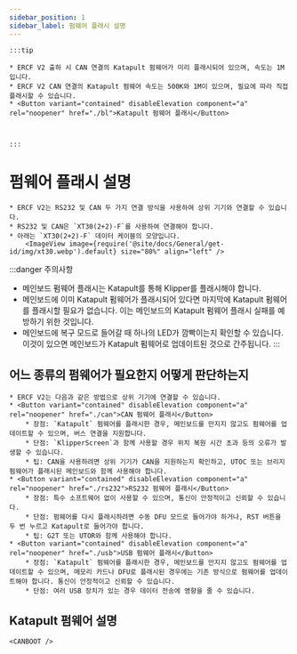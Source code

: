 ```yaml
---
sidebar_position: 1
sidebar_label: 펌웨어 플래시 설명
---
```





    :::tip

    * ERCF V2 출하 시 CAN 연결의 Katapult 펌웨어가 미리 플래시되어 있으며, 속도는 1M입니다.
    * ERCF V2 CAN 연결의 Katapult 펌웨어 속도는 500K와 1M이 있으며, 필요에 따라 직접 플래시할 수 있습니다.
    * <Button variant="contained" disableElevation component="a" rel="noopener" href="./bl">Katapult 펌웨어 플래시</Button>



    :::

# 펌웨어 플래시 설명

    * ERCF V2는 RS232 및 CAN 두 가지 연결 방식을 사용하여 상위 기기와 연결할 수 있습니다.
    * RS232 및 CAN은 `XT30(2+2)-F`를 사용하여 연결해야 합니다.
    * 아래는 `XT30(2+2)-F` 데이터 케이블의 모양입니다.
        <ImageView image={require('@site/docs/General/get-id/img/xt30.webp').default} size="80%" align="left" />

:::danger 주의사항
* 메인보드 펌웨어 플래시는 Katapult를 통해 Klipper를 플래시해야 합니다.
* 메인보드에 이미 Katapult 펌웨어가 플래시되어 있다면 마지막에 Katapult 펌웨어를 플래시할 필요가 없습니다. 이는 메인보드의 Katapult 펌웨어 플래시 실패를 예방하기 위한 것입니다.
* 메인보드에 복구 모드로 들어갈 때 하나의 LED가 깜빡이는지 확인할 수 있습니다. 이것이 있으면 메인보드가 Katapult 펌웨어로 업데이트된 것으로 간주됩니다.
:::

## 어느 종류의 펌웨어가 필요한지 어떻게 판단하는지

    * ERCF V2는 다음과 같은 방법으로 상위 기기에 연결할 수 있습니다.
    * <Button variant="contained" disableElevation component="a" rel="noopener" href="./can">CAN 펌웨어 플래시</Button>
        * 장점: `Katapult` 펌웨어를 플래시한 경우, 메인보드를 만지지 않고도 펌웨어를 업데이트할 수 있으며, 버스 연결을 지원합니다.
        * 단점: `KlipperScreen`과 함께 사용할 경우 위치 복원 시간 초과 등의 오류가 발생할 수 있습니다.
        * 팁: CAN을 사용하려면 상위 기기가 CAN을 지원하는지 확인하고, UTOC 또는 브리지 펌웨어가 플래시된 메인보드와 함께 사용해야 합니다.
    * <Button variant="contained" disableElevation component="a" rel="noopener" href="./rs232">RS232 펌웨어 플래시</Button>
        * 장점: 특수 소프트웨어 없이 사용할 수 있으며, 통신이 안정적이고 신뢰할 수 있습니다.
        * 단점: 펌웨어를 다시 플래시하려면 수동 DFU 모드로 들어가야 하거나, RST 버튼을 두 번 누르고 Katapult로 들어가야 합니다.
        * 팁: G2T 또는 UTOR와 함께 사용해야 합니다.
    * <Button variant="contained" disableElevation component="a" rel="noopener" href="./usb">USB 펌웨어 플래시</Button>
        * 장점: `Katapult` 펌웨어를 플래시한 경우, 메인보드를 만지지 않고도 펌웨어를 업데이트할 수 있으며, 메모리 카드나 DFU로 플래시된 경우에는 기존 방식으로 펌웨어를 업데이트해야 합니다. 통신이 안정적이고 신뢰할 수 있습니다.
        * 단점: 여러 USB 장치가 있는 경우 데이터 전송에 영향을 줄 수 있습니다.

## Katapult 펌웨어 설명

    <CANBOOT />
